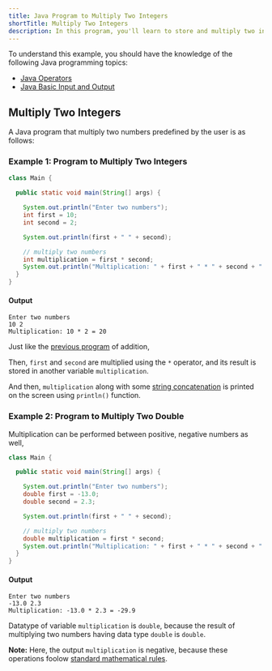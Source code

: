 ```yaml
---
title: Java Program to Multiply Two Integers
shortTitle: Multiply Two Integers
description: In this program, you'll learn to store and multiply two integer numbers in Java. After multiplication, the final value is displayed on the screen.
---
```




To understand this example, you should have the knowledge of the following Java programming topics:

- [Java Operators](/docs/operators)
- [Java Basic Input and Output](/docs/basic-input-output)

## Multiply Two Integers

A Java program that multiply two numbers predefined by the user is as follows:

### Example 1: Program to Multiply Two Integers

```java
class Main {

  public static void main(String[] args) {

    System.out.println("Enter two numbers");
    int first = 10;
    int second = 2;

    System.out.println(first + " " + second);

    // multiply two numbers
    int multiplication = first * second;
    System.out.println("Multiplication: " + first + " * " + second + " = " + multiplication);
  }
}
```

#### Output

```text
Enter two numbers
10 2
Multiplication: 10 * 2 = 20
```
Just like the [previous program](/programs/add-two-integers#example-program-to-add-two-integers) of addition,

Then, `first` and `second` are multiplied using the `*` operator, and its result is stored in another variable `multiplication`.

And then, `multiplication` along with some [string concatenation](/docs/basic-input-output#example-print-concatenated-strings) is printed on the screen using `println()` function.


### Example 2: Program to Multiply Two Double

Multiplication can be performed between positive, negative numbers as well,

```java
class Main {

  public static void main(String[] args) {

    System.out.println("Enter two numbers");
    double first = -13.0;
    double second = 2.3;

    System.out.println(first + " " + second);

    // multiply two numbers
    double multiplication = first * second;
    System.out.println("Multiplication: " + first + " * " + second + " = " + multiplication);
  }
}
```

#### Output

```text
Enter two numbers
-13.0 2.3
Multiplication: -13.0 * 2.3 = -29.9
```

Datatype of variable `multiplication` is `double`, because the result of multiplying two numbers having data type `double` is `double`.

<TipInfo>

**Note:** Here, the output `multiplication` is negative, because these operations foolow [standard mathematical rules](https://en.wikipedia.org/wiki/Multiplication#Properties).

</TipInfo>